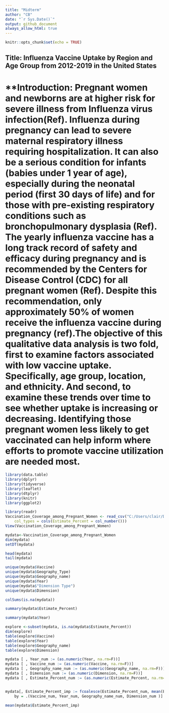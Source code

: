 ```yaml
---
title: "Midterm"
author: "CB"
date: "`r Sys.Date()`"
output: github_document
always_allow_html: true
---
```


```r
knitr::opts_chunk$set(echo = TRUE)
```

## **Title: Influenza Vaccine Uptake by Region and Age Group from 2012-2019 in the United States**
# **Introduction: Pregnant women and newborns are at higher risk for severe illness from Influenza virus infection(Ref). Influenza during pregnancy can lead to severe maternal respiratory illness requiring hospitalization. It can also be a serious condition for infants (babies under 1 year of age), especially during the neonatal period (first 30 days of life) and for those with pre-existing respiratory conditions such as bronchopulmonary dysplasia (Ref). The yearly influenza vaccine has a long track record of safety and efficacy during pregnancy and is recommended by the Centers for Disease Control (CDC) for all pregnant women (Ref). Despite this recommendation, only approximately 50% of women receive the influenza vaccine during pregnancy (ref).The objective of this qualitative data analysis is two fold, first to examine factors associated with low vaccine uptake. Specifically, age group, location, and ethnicity. And second, to examine these trends over time to see whether uptake is increasing or decreasing. Identifying those pregnant women less likely to get vaccinated can help inform where efforts to promote vaccine utilization are needed most.   

```r
library(data.table)
library(dplyr)
library(tidyverse)
library(leaflet)
library(dtplyr)
library(knitr)
library(ggplot2)
```

```r
library(readr)
Vaccination_Coverage_among_Pregnant_Women <- read_csv("C:/Users/clair/Desktop/PM566/Vaccination_Coverage_among_Pregnant_Women.csv", 
    col_types = cols(Estimate_Percent = col_number()))
View(Vaccination_Coverage_among_Pregnant_Women)
```
```r
mydata<-Vaccination_Coverage_among_Pregnant_Women
dim(mydata)
setDT(mydata)
```
```r
head(mydata)
tail(mydata)
```
```r
unique(mydata$Vaccine)
unique(mydata$Geography_Type)
unique(mydata$Geography_name)
unique(mydata$Year)
unique(mydata$"Dimension Type")
unique(mydata$Dimension)
```
```r

colSums(is.na(mydata))
```
```r
summary(mydata$Estimate_Percent)
```

```r
summary(mydata$Year)
```
```r
explore <-subset(mydata, is.na(mydata$Estimate_Percent))
dim(explore)
table(explore$Vaccine)
table(explore$Year)
table(explore$Geography_name)
table(explore$Dimension)

```

```r
mydata [ , Year_num := (as.numeric(Year, na.rm=F))]
mydata [ , Vaccine_num := (as.numeric(Vaccine, na.rm=F))]
mydata [ , Geography_name_num := (as.numeric(Geography_name, na.rm=F))]
mydata [ , Dimension_num := (as.numeric(Dimension, na.rm=F))]
mydata [ , Estimate_Percent_num := (as.numeric(Estimate_Percent, na.rm=F))]


mydata[, Estimate_Percent_imp := fcoalesce(Estimate_Percent_num, mean(Estimate_Percent_num, na.rm = T)),
    by = .(Vaccine_num, Year_num, Geography_name_num, Dimension_num )]

mean(mydata$Estimate_Percent_imp)

```
